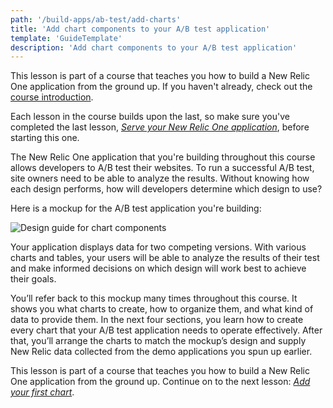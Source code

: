 ```yaml
---
path: '/build-apps/ab-test/add-charts'
title: 'Add chart components to your A/B test application'
template: 'GuideTemplate'
description: 'Add chart components to your A/B test application'
---
```


<Callout variant="tip" title="Course">

This lesson is part of a course that teaches you how to build a New Relic One application from the ground up. If you haven't already, check out the [course introduction](/ab-test).

Each lesson in the course builds upon the last, so make sure you've completed the last lesson, [_Serve your New Relic One application_](/build-apps/ab-test/serve-app), before starting this one.

</Callout>

The New Relic One application that you're building throughout this course allows developers to A/B test their websites. To run a successful A/B test, site owners need to be able to analyze the results. Without knowing how each design performs, how will developers determine which design to use?

Here is a mockup for the A/B test application you're building:

![Design guide for chart components](../../../images/ab-test/charts-design-guide.png)

Your application displays data for two competing versions. With various charts and tables, your users will be able to analyze the results of their test and make informed decisions on which design will work best to achieve their goals.

You’ll refer back to this mockup many times throughout this course. It shows you what charts to create, how to organize them, and what kind of data to provide them. In the next four sections, you learn how to create every chart that your A/B test application needs to operate effectively. After that, you’ll arrange the charts to match the mockup’s design and supply New Relic data collected from the demo applications you spun up earlier.

<Callout variant="tip" title="Course">

This lesson is part of a course that teaches you how to build a New Relic One application from the ground up. Continue on to the next lesson: [_Add your first chart_](/build-apps/ab-test/first-chart).

</Callout>
